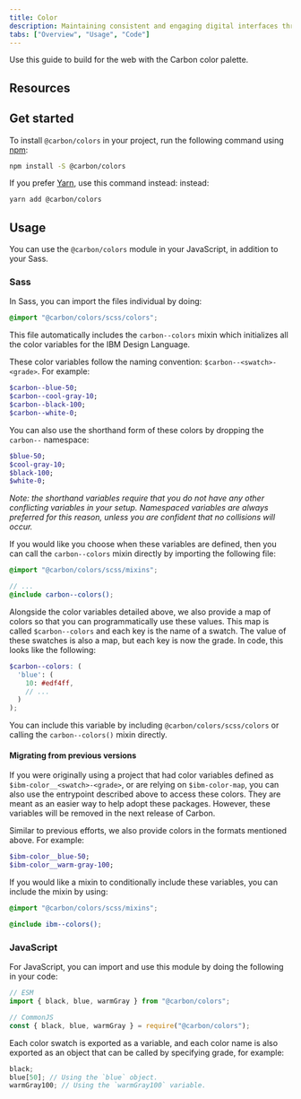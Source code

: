 ```yaml
---
title: Color
description: Maintaining consistent and engaging digital interfaces throughout IBM, whether applications or experiences, demands extended guidance around color usage.
tabs: ["Overview", "Usage", "Code"]
---
```


<PageDescription>

Use this guide to build for the web with the Carbon color palette.

</PageDescription>

## Resources

<Row className="resource-card-group">
  <Column colMd={4} colLg={4} noGutterSm>
    <ResourceCard
      subTitle="Carbon color package"
      href="https://github.com/carbon-design-system/carbon/blob/master/packages/colors"
    >

<MdxIcon name="bee" />

  </ResourceCard>
  </Column>
</Row>

## Get started

To install `@carbon/colors` in your project, run the following
command using [npm](https://www.npmjs.com/):

```bash
npm install -S @carbon/colors
```

If you prefer [Yarn](https://yarnpkg.com/en/), use this command instead:
instead:

```bash
yarn add @carbon/colors
```

## Usage

You can use the `@carbon/colors` module in your JavaScript, in addition to your
Sass.

### Sass

In Sass, you can import the files individual by doing:

```scss
@import "@carbon/colors/scss/colors";
```

This file automatically includes the `carbon--colors` mixin which initializes
all the color variables for the IBM Design Language.

These color variables follow the naming convention: `$carbon--<swatch>-<grade>`.
For example:

```scss
$carbon--blue-50;
$carbon--cool-gray-10;
$carbon--black-100;
$carbon--white-0;
```

You can also use the shorthand form of these colors by dropping the `carbon--`
namespace:

```scss
$blue-50;
$cool-gray-10;
$black-100;
$white-0;
```

_Note: the shorthand variables require that you do not have any other
conflicting variables in your setup. Namespaced variables are always preferred
for this reason, unless you are confident that no collisions will occur._

If you would like you choose when these variables are defined, then you can call
the `carbon--colors` mixin directly by importing the following file:

```scss
@import "@carbon/colors/scss/mixins";

// ...
@include carbon--colors();
```

Alongside the color variables detailed above, we also provide a map of colors so
that you can programmatically use these values. This map is called
`$carbon--colors` and each key is the name of a swatch. The value of these
swatches is also a map, but each key is now the grade. In code, this looks like
the following:

<!-- prettier-ignore-start -->

```scss
$carbon--colors: (
  'blue': (
    10: #edf4ff,
    // ...
  )
);
```

<!-- prettier-ignore-end -->

You can include this variable by including `@carbon/colors/scss/colors` or
calling the `carbon--colors()` mixin directly.

#### Migrating from previous versions

If you were originally using a project that had color variables defined as
`$ibm-color__<swatch>-<grade>`, or are relying on `$ibm-color-map`, you can also
use the entrypoint described above to access these colors. They are meant as an
easier way to help adopt these packages. However, these variables will be
removed in the next release of Carbon.

Similar to previous efforts, we also provide colors in the formats mentioned
above. For example:

```scss
$ibm-color__blue-50;
$ibm-color__warm-gray-100;
```

If you would like a mixin to conditionally include these variables, you can
include the mixin by using:

```scss
@import "@carbon/colors/scss/mixins";

@include ibm--colors();
```

### JavaScript

For JavaScript, you can import and use this module by doing the following in
your code:

```js
// ESM
import { black, blue, warmGray } from "@carbon/colors";

// CommonJS
const { black, blue, warmGray } = require("@carbon/colors");
```

Each color swatch is exported as a variable, and each color name is also
exported as an object that can be called by specifying grade, for example:

```js
black;
blue[50]; // Using the `blue` object.
warmGray100; // Using the `warmGray100` variable.
```
